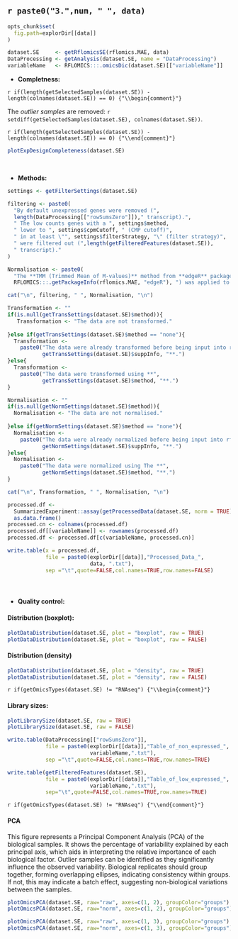 <br>

## `r paste0("3.",num, " ", data)` 

```r

opts_chunk$set(
  fig.path=explorDir[[data]]
)
```

```r
dataset.SE     <- getRflomicsSE(rflomics.MAE, data)
DataProcessing <- getAnalysis(dataset.SE, name = "DataProcessing")
variableName   <- RFLOMICS:::.omicsDic(dataset.SE)[["variableName"]]

```

* **Completness:**

`r if(length(getSelectedSamples(dataset.SE)) - length(colnames(dataset.SE)) == 0) {"\\begin{comment}"}`

The *outlier samples* are removed: `r setdiff(getSelectedSamples(dataset.SE), colnames(dataset.SE))`.

`r if(length(getSelectedSamples(dataset.SE)) - length(colnames(dataset.SE)) == 0) {"\\end{comment}"}`

```r

plotExpDesignCompleteness(dataset.SE)
```

<br>

* **Methods:**

```r

settings <- getFilterSettings(dataset.SE)

filtering <- paste0(
  "By default unexpressed genes were removed (", 
  length(DataProcessing[["rowSumsZero"]])," transcript).",
  " The low counts genes with a ", settings$method, 
  " lower to ", settings$cpmCutoff, " (CMP cutoff)",
  " in at least \"", settings$filterStrategy, "\" (filter strategy)",
  " were filtered out (",length(getFilteredFeatures(dataset.SE)),
  " transcript)."
)

Normalisation <- paste0(
  "The **TMM (Trimmed Mean of M-values)** method from **edgeR** package (version ",
  RFLOMICS:::.getPackageInfo(rflomics.MAE, "edgeR"), ") was applied to normalise the RNAseq libraries.")

cat("\n", filtering, " ", Normalisation, "\n")
```

```r

Transformation <- ""
if(is.null(getTransSettings(dataset.SE)$method)){
   Transformation <- "The data are not transformed."
   
}else if(getTransSettings(dataset.SE)$method == "none"){
  Transformation <- 
    paste0("The data were already transformed before being input into rflomics using **",
           getTransSettings(dataset.SE)$suppInfo, "**.")
}else{
  Transformation <- 
    paste0("The data were transformed using **",
           getTransSettings(dataset.SE)$method, "**.")
}

Normalisation <- ""
if(is.null(getNormSettings(dataset.SE)$method)){
  Normalisation <- "The data are not normalised."
  
}else if(getNormSettings(dataset.SE)$method == "none"){
  Normalisation <- 
    paste0("The data were already normalized before being input into rflomics using **",
           getNormSettings(dataset.SE)$suppInfo, "**.")
}else{
  Normalisation <- 
    paste0("The data were normalized using The **", 
           getNormSettings(dataset.SE)$method, "**.")
}

cat("\n", Transformation, " ", Normalisation, "\n")
```

```r

processed.df <- 
  SummarizedExperiment::assay(getProcessedData(dataset.SE, norm = TRUE)) |>
  as.data.frame()
processed.cn <- colnames(processed.df)
processed.df[[variableName]] <- rownames(processed.df)
processed.df <- processed.df[c(variableName, processed.cn)]

write.table(x = processed.df,
            file = paste0(explorDir[[data]],"Processed_Data_",
                          data, ".txt"),
            sep ="\t",quote=FALSE,col.names=TRUE,row.names=FALSE)
```


<br>

<!-- Distribution of feature counts before/after pre-processing : boxplot -->

### {.tabset}

* **Quality control:**

#### Distribution (boxplot):

```r

plotDataDistribution(dataset.SE, plot = "boxplot", raw = TRUE)
plotDataDistribution(dataset.SE, plot = "boxplot", raw = FALSE)

```

#### Distribution (density)

```r

plotDataDistribution(dataset.SE, plot = "density", raw = TRUE)
plotDataDistribution(dataset.SE, plot = "density", raw = FALSE)
```

<!-- Histograms of the library size before/after pre-processing -->

`r if(getOmicsTypes(dataset.SE) != "RNAseq") {"\\begin{comment}"}`

#### Library sizes:

```r

plotLibrarySize(dataset.SE, raw = TRUE)
plotLibrarySize(dataset.SE, raw = FALSE)

```

```r

write.table(DataProcessing[["rowSumsZero"]],
            file = paste0(explorDir[[data]],"Table_of_non_expressed_", 
                          variableName,".txt"),
            sep ="\t",quote=FALSE,col.names=TRUE,row.names=TRUE)

write.table(getFilteredFeatures(dataset.SE),
            file = paste0(explorDir[[data]],"Table_of_low_expressed_", 
                          variableName,".txt"),
            sep="\t",quote=FALSE,col.names=TRUE,row.names=TRUE)

```

`r if(getOmicsTypes(dataset.SE) != "RNAseq") {"\\end{comment}"}`

#### PCA

This figure represents a Principal Component Analysis (PCA) of the biological samples. It shows the percentage of variability explained by each principal axis, which aids in interpreting the relative importance of each biological factor.
Outlier samples can be identified as they significantly influence the observed variability. Biological replicates should group together, forming overlapping ellipses, indicating consistency within groups. If not, this may indicate a batch effect, suggesting non-biological variations between the samples.

```r

plotOmicsPCA(dataset.SE, raw="raw", axes=c(1, 2), groupColor="groups")
plotOmicsPCA(dataset.SE, raw="norm", axes=c(1, 2), groupColor="groups")

```

```r

plotOmicsPCA(dataset.SE, raw="raw", axes=c(1, 3), groupColor="groups")
plotOmicsPCA(dataset.SE, raw="norm", axes=c(1, 3), groupColor="groups")
```

### {-}